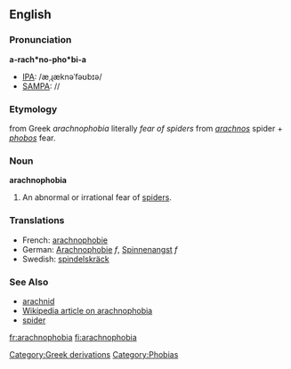 ==English==

===Pronunciation===
'''a-rach*no-pho*bi-a'''
*[[IPA]]: /æˌɻæknəˈfəʊbɪə/
*[[SAMPA]]: //

===Etymology===
{{L.}} from Greek ''arachnophobia'' literally ''fear of spiders'' from ''[[arachnos]]'' spider + ''[[phobos]]'' fear.

===Noun===
'''arachnophobia'''
# An abnormal or irrational fear of [[spider]]s.

===Translations===
*French: [[arachnophobie]]
*German: [[Arachnophobie]] ''f'', [[Spinnenangst]] ''f''
*Swedish: [[spindelskräck]]

===See Also===
*[[arachnid]]
*[[w:arachnophobia|Wikipedia article on arachnophobia]]
*[[spider]]


[[Category:Greek derivations]]
[[Category:Phobias]]

[[fr:arachnophobia]]
[[fi:arachnophobia]]